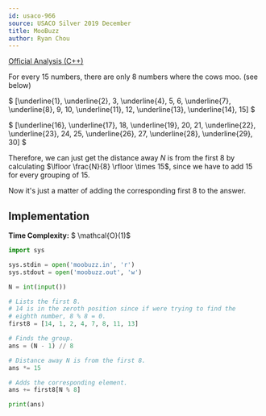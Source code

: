 ```yaml
---
id: usaco-966
source: USACO Silver 2019 December
title: MooBuzz
author: Ryan Chou
---
```


[Official Analysis (C++)](http://www.usaco.org/current/data/sol_moobuzz_silver_dec19.html)

For every $15$ numbers, there are only $8$ numbers where the cows moo. (see below)

$ [\underline{1}, \underline{2}, 3, \underline{4}, 5, 6, \underline{7}, \underline{8}, 9, 10, \underline{11}, 12, \underline{13}, \underline{14}, 15] $

$ [\underline{16}, \underline{17}, 18, \underline{19}, 20, 21, \underline{22}, \underline{23}, 24, 25, \underline{26}, 27, \underline{28}, \underline{29}, 30] $

Therefore, we can just get the distance away $N$ is from the first $8$ by calculating  $\lfloor \frac{N}{8} \rfloor \times 15$, since we have to add $15$ for every grouping of $15$. 

Now it's just a matter of adding the corresponding first $8$ to the answer. 

## Implementation

**Time Complexity:** $ \mathcal{O}(1)$
<LanguageSection>
<PySection>
```py
import sys

sys.stdin = open('moobuzz.in', 'r')
sys.stdout = open('moobuzz.out', 'w')

N = int(input())

# Lists the first 8. 
# 14 is in the zeroth position since if were trying to find the 
# eighth number, 8 % 8 = 0.
first8 = [14, 1, 2, 4, 7, 8, 11, 13]

# Finds the group.
ans = (N - 1) // 8 

# Distance away N is from the first 8.
ans *= 15

# Adds the corresponding element.
ans += first8[N % 8]

print(ans)
```
</PySection>
</LanguageSection>
